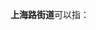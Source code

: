 '''上海路街道'''可以指：
{{PRC admin/disambig|36/01/11/003/000|52/03/03/001/000}}
{{disambig|cat=五字乡级行政区划-街道名消歧义}}